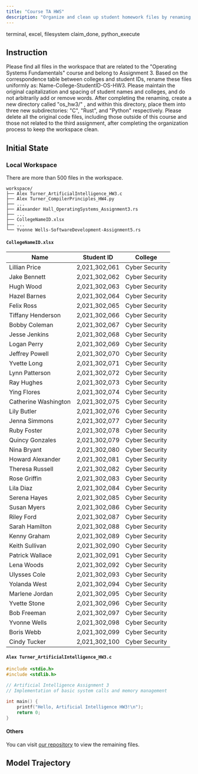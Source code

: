 ```yaml
---
title: "Course TA HWS"
description: "Organize and clean up student homework files by renaming, categorizing by programming language, and removing unrelated code to maintain a tidy workspace."
---
```


<Columns cols={2}>
  <Card title="MCP Server" icon="cloud">
    terminal, excel, filesystem
  </Card>
  <Card title="Local Tool" icon="terminal">
    claim_done, python_execute
  </Card>
</Columns>

## Instruction

Please find all files in the workspace that are related to the "Operating Systems Fundamentals" course and belong to Assignment 3. Based on the correspondence table between colleges and student IDs, rename these files uniformly as: Name-College-StudentID-OS-HW3. Please maintain the original capitalization and spacing of student names and colleges, and do not arbitrarily add or remove words. After completing the renaming, create a new directory called "os_hw3/" , and within this directory, place them into three new subdirectories: "C", "Rust", and "Python" respectively. Please delete all the original code files, including those outside of this course and those not related to the third assignment, after completing the organization process to keep the workspace clean.

## Initial State

### Local Workspace

There are more than 500 files in the workspace.

```
workspace/
├── Alex Turner_ArtificialIntelligence_HW3.c
├── Alex Turner_CompilerPrinciples_HW4.py
├── ...
├── Alexander Hall_OperatingSystems_Assignment3.rs
├── ...
├── CollegeNameID.xlsx
├── ...
└── Yvonne Wells-SoftwareDevelopment-Assignment5.rs
```

#### `CollegeNameID.xlsx`

| Name               | Student ID    | College        |
|--------------------|---------------|----------------|
| Lillian Price      | 2,021,302,061 | Cyber Security |
| Jake Bennett       | 2,021,302,062 | Cyber Security |
| Hugh Wood          | 2,021,302,063 | Cyber Security |
| Hazel Barnes       | 2,021,302,064 | Cyber Security |
| Felix Ross         | 2,021,302,065 | Cyber Security |
| Tiffany Henderson  | 2,021,302,066 | Cyber Security |
| Bobby Coleman      | 2,021,302,067 | Cyber Security |
| Jesse Jenkins      | 2,021,302,068 | Cyber Security |
| Logan Perry        | 2,021,302,069 | Cyber Security |
| Jeffrey Powell     | 2,021,302,070 | Cyber Security |
| Yvette Long        | 2,021,302,071 | Cyber Security |
| Lynn Patterson     | 2,021,302,072 | Cyber Security |
| Ray Hughes         | 2,021,302,073 | Cyber Security |
| Ying Flores        | 2,021,302,074 | Cyber Security |
| Catherine Washington | 2,021,302,075 | Cyber Security |
| Lily Butler        | 2,021,302,076 | Cyber Security |
| Jenna Simmons      | 2,021,302,077 | Cyber Security |
| Ruby Foster        | 2,021,302,078 | Cyber Security |
| Quincy Gonzales    | 2,021,302,079 | Cyber Security |
| Nina Bryant        | 2,021,302,080 | Cyber Security |
| Howard Alexander   | 2,021,302,081 | Cyber Security |
| Theresa Russell    | 2,021,302,082 | Cyber Security |
| Rose Griffin       | 2,021,302,083 | Cyber Security |
| Lila Diaz          | 2,021,302,084 | Cyber Security |
| Serena Hayes       | 2,021,302,085 | Cyber Security |
| Susan Myers        | 2,021,302,086 | Cyber Security |
| Riley Ford         | 2,021,302,087 | Cyber Security |
| Sarah Hamilton     | 2,021,302,088 | Cyber Security |
| Kenny Graham       | 2,021,302,089 | Cyber Security |
| Keith Sullivan     | 2,021,302,090 | Cyber Security |
| Patrick Wallace    | 2,021,302,091 | Cyber Security |
| Lena Woods         | 2,021,302,092 | Cyber Security |
| Ulysses Cole       | 2,021,302,093 | Cyber Security |
| Yolanda West       | 2,021,302,094 | Cyber Security |
| Marlene Jordan     | 2,021,302,095 | Cyber Security |
| Yvette Stone       | 2,021,302,096 | Cyber Security |
| Bob Freeman        | 2,021,302,097 | Cyber Security |
| Yvonne Wells       | 2,021,302,098 | Cyber Security |
| Boris Webb         | 2,021,302,099 | Cyber Security |
| Cindy Tucker       | 2,021,302,100 | Cyber Security |

#### `Alex Turner_ArtificialIntelligence_HW3.c`

```c
#include <stdio.h>
#include <stdlib.h>

// Artificial Intelligence Assignment 3
// Implementation of basic system calls and memory management

int main() {
    printf("Hello, Artificial Intelligence HW3!\n");
    return 0;
}
```

#### Others

You can visit [our repository](https://github.com/hkust-nlp/mcpbench_dev/tree/finalpool_dev/tasks/finalpool/courses-ta-hws/initial_workspace) to view the remaining files.

## Model Trajectory
